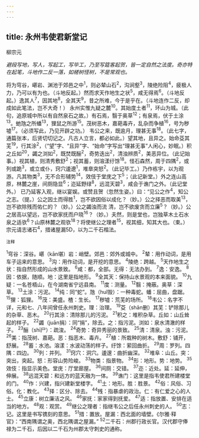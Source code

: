 ```yaml
---
---
---
```

title: 永州韦使君新堂记
---



柳宗元

*避段写地，写人，写起工，写毕工，乃至写筵客起贺，皆一定自然之法度。奇亦特在起笔，斗地作二反一落，如槎树怪树，不是常观也。*

将为穹谷，嵁岩、渊池于郊邑之中<sup>1</sup>，则必辇山石<sup>2</sup>，沟涧壑<sup>3</sup>，陵绝险阻<sup>4</sup>，疲极人力，乃可以有为也。（斗地反起。）然而求天作地生之状<sup>5</sup>，咸无得焉<sup>6</sup>。（斗地反起。）逸其人<sup>7</sup>，因其地<sup>8</sup>，全其天<sup>9</sup>，昔之所难，今于是乎在。（斗地连作二反，却成如此笔法，岂不大奇！）
永州实惟九疑之麓<sup>10</sup>。其始度土者<sup>11</sup>，环山为城。（此句，追原城中所以有自然泉石之故。）有石焉，翳于奥草<sup>12</sup>；有泉焉，伏于土涂<sup>13</sup>。虵虺之所蟠<sup>13</sup>，狸鼠之所游<sup>15</sup>。茂树恶木，嘉葩毒卉，乱杂而争植<sup>16</sup>，号为秽墟<sup>17</sup>。（必须写此，乃见开辟之功。）
韦公之来，既逾月，理甚无事<sup>18</sup>。（此七字，通篇张本，后贤切切记之。凡古人立言，都必如此。）望其地，且异之。始命芟其芜<sup>19</sup>，行其涂<sup>2</sup>，（“望”字、“且异”字、“始命”字写出“理甚无事”人闲心，妙眠。）积之丘如<sup>20</sup>，蠲之浏如<sup>2</sup>，既焚既酾<sup>2</sup>，奇势迭出<sup>2</sup>，清浊辨质<sup>2</sup>，美恶异位。（此记始事。）视其植，则清秀敷舒<sup>2</sup>；视其蓄，则溶漾纡馀<sup>18</sup>。怪石森然，周于四隅<sup>2</sup>，或列或跪<sup>3</sup>，或立或仆，窍穴逶遼<sup>1</sup>，堆臯突怒<sup>2</sup>。（此记毕工。）乃作栋宇，以为观游。凡其物类<sup>3</sup>，无不合形辅势<sup>14</sup>，效伎于堂庑之下<sup>5</sup>；（此记新堂。）外之连山高原，林麓之崖，间厕隐显<sup>6</sup>；迩延野绿<sup>8</sup>，远混天碧<sup>3</sup>，咸会于谯门之外。（此记堂外。）
已乃延客入观，继以宴娱。或赞且贺（忽然生姿。）曰：“见公之作<sup>4</sup>，知公之志。（提。）公之因土而得胜<sup>1</sup>，岂不欲因俗以成化？（妙。）公之择恶而取美<sup>13</sup>，岂不欲除残而佑仁的？（妙。）公之蠲浊而流
清，岂不欲废贪而立廉<sup>5</sup>？（妙。）公之居高以望远，岂不欲家抚而户晓<sup>16</sup>？（妙。）夫然，则是堂也，岂独草木土石水泉之适欤<sup>6</sup>？山原林麓之观欤<sup>18</sup>？将使继公之理者<sup>15</sup>，视其细，知其大也。（束。）
宗元请志诸石<sup>4</sup>，措诸屋漏5D，以为二千石楷法。

<sup>注释</sup>

<sup>1</sup>穹谷：深谷。嵁（kān堪）岩：峭壁。郊邑：郊外或城中。
<sup>2</sup>辇：用作动词，是用车子运来的意思。
<sup>3</sup>沟：用作动词，是开挖的意思。
<sup>4</sup>陵绝：跨越。
<sup>5</sup>天作地生之状：指自然形成的山水景致。
<sup>6</sup>咸：都，全部。无得：无法办到。
<sup>7</sup>逸：安逸。
<sup>8</sup>因：依据，随顺。地：这里是指地形。
<sup>9</sup>全其天：保持山水景观的本来面貌。
<sup>10</sup>九疑：一名苍梧山，在今湖南省宁远县南。
<sup>11</sup>度：测量。
<sup>12</sup>翳：掩蔽。奥草：深草。
<sup>13</sup>土涂：污泥。
<sup>14</sup>纯：同“蛇”。虺（huǐ毁）：一种毒蛇。蟠：屈曲，盘踞。
<sup>15</sup>狸：狐狸。
<sup>16</sup>茂：美盛。楂：生长。
<sup>17</sup>秽墟：荒芜的场所。
<sup>18</sup>韦公：名字不详，元和七、八年间曾任永州刺史。理：治理。
<sup>19</sup>芟（shān删）其芜：铲除那儿的杂草、恶木。
<sup>20</sup>行其涂：清除那儿的污泥。
<sup>21</sup>积之：堆积杂草。丘如：山丘耸起的样子。
<sup>22</sup>蠲（juān捐）：同“捐”，除去。之：指污泥。浏如：泉水清澈的样子。
<sup>23</sup>酾（shī尸）：疏浚。
<sup>24</sup>奇势：奇异秀丽的景致。
<sup>25</sup>清：清泉。浊：污泥。
<sup>26</sup>美：指茂树、嘉葩。恶：指恶木、毒卉。
<sup>27</sup>植：所栽种的树木。敷舒：铺开，舒展。
<sup>28</sup>蓄：水池。溶漾：水波动荡的样子。纡馀：萦回曲折。
<sup>29</sup>周：罗列。四隅：四边。
<sup>30</sup>列：并列。
<sup>31</sup>窍穴：洞穴。逶邃：曲折幽深。
<sup>32</sup>堆阜：山丘。突：突出，突起。怒：形容山势险峻。
<sup>33</sup>物类：指景物。
<sup>34</sup>形：地形。势：地势。
<sup>35</sup>效伎：指显示美色。堂庑：厅堂廊屋。
<sup>36</sup>间厕：交错。
<sup>37</sup>迩：近处。延：延伸，伸展。
<sup>38</sup>远混天碧：和远方的蓝天融为一体。
<sup>39</sup>谯门：这里是指韦使君所建楼堂的门。
<sup>40</sup>作：兴建，指兴建新堂楼字。
<sup>41</sup>土：地形。胜：胜景。
<sup>42</sup>俗：风俗、习俗。化：教化。
<sup>43</sup>择：区分、除去。
<sup>44</sup>残：指暴虐的政治。仁：有仁爱之心的人士。
<sup>45</sup>立康：树立廉洁之风。
<sup>46</sup>家抚：家家得到抚爱。
<sup>47</sup>适：指放置、安排在适当的地方。
<sup>48</sup>观：观赏。
<sup>49</sup>继公之理者：指继韦公之后任永州刺史的人。
<sup>50</sup>志：记。这里是书写镌刻的意思。
<sup>51</sup>措：置放。屋漏：西北面的墙壁。《尔雅·释官》：“西南隅谓之奥，西北隅谓之屋漏。”
<sup>52</sup>二千石：州郡行政长官。汉代郡守俸禄为二千石，后因以二千石为州郡太守刺史的通称。